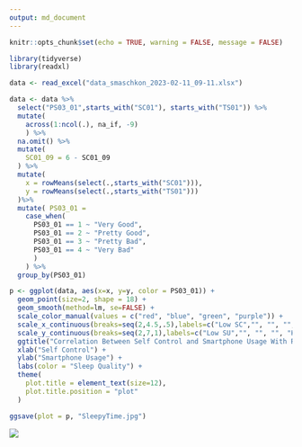 ```yaml
---
output: md_document
---
```


```r

knitr::opts_chunk$set(echo = TRUE, warning = FALSE, message = FALSE)

library(tidyverse)
library(readxl)
```

```r
data <- read_excel("data_smaschkon_2023-02-11_09-11.xlsx")

data <- data %>%
  select("PS03_01",starts_with("SC01"), starts_with("TS01")) %>%
  mutate(
    across(1:ncol(.), na_if, -9)
    ) %>%
  na.omit() %>%
  mutate(
    SC01_09 = 6 - SC01_09
  ) %>%
  mutate(
    x = rowMeans(select(.,starts_with("SC01"))),
    y = rowMeans(select(.,starts_with("TS01")))
  )%>%
  mutate( PS03_01 =
    case_when(
      PS03_01 == 1 ~ "Very Good",
      PS03_01 == 2 ~ "Pretty Good",
      PS03_01 == 3 ~ "Pretty Bad",
      PS03_01 == 4 ~ "Very Bad"
      )
    ) %>%
  group_by(PS03_01)
```

```r
p <- ggplot(data, aes(x=x, y=y, color = PS03_01)) +
  geom_point(size=2, shape = 18) +
  geom_smooth(method=lm, se=FALSE) +
  scale_color_manual(values = c("red", "blue", "green", "purple")) +
  scale_x_continuous(breaks=seq(2,4.5,.5),labels=c("Low SC","", "", "", "High SC", "")) +
  scale_y_continuous(breaks=seq(2,7,1),labels=c("Low SU","", "", "", "High SU", "")) +
  ggtitle("Correlation Between Self Control and Smartphone Usage With Regard to Sleep Quality")+
  xlab("Self Control") +
  ylab("Smartphone Usage") +
  labs(color = "Sleep Quality") +
  theme(
    plot.title = element_text(size=12),
    plot.title.position = "plot"
  )

ggsave(plot = p, "SleepyTime.jpg")
```

![](SleepyTime.jpg)



